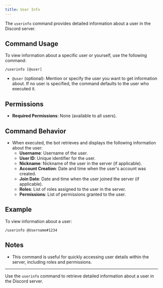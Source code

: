 ```yaml
---
title: User Info
---
```


The `userinfo` command provides detailed information about a user in the Discord server.

## Command Usage

To view information about a specific user or yourself, use the following command:

```
/userinfo [@user]
```

-   `@user` (optional): Mention or specify the user you want to get information about. If no user is specified, the command defaults to the user who executed it.

## Permissions

-   **Required Permissions**: None (available to all users).

## Command Behavior

-   When executed, the bot retrieves and displays the following information about the user:
    -   **Username**: Username of the user.
    -   **User ID**: Unique identifier for the user.
    -   **Nickname**: Nickname of the user in the server (if applicable).
    -   **Account Creation**: Date and time when the user's account was created.
    -   **Join Date**: Date and time when the user joined the server (if applicable).
    -   **Roles**: List of roles assigned to the user in the server.
    -   **Permissions**: List of permissions granted to the user.

## Example

To view information about a user:

```
/userinfo @Username#1234
```

## Notes

-   This command is useful for quickly accessing user details within the server, including roles and permissions.

---

Use the `userinfo` command to retrieve detailed information about a user in the Discord server.
